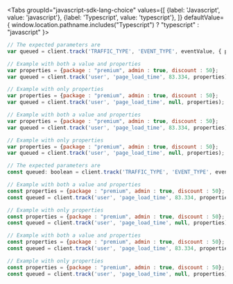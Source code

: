 
<Tabs
  groupId="javascript-sdk-lang-choice"
  values={[
    {label: 'Javascript', value: 'javascript'},
    {label: 'Typescript', value: 'typescript'},
  ]} defaultValue={ window.location.pathname.includes("Typescript") ? "typescript" : "javascript" }>
  <TabItem value="javascript">

```javascript
// The expected parameters are
var queued = client.track('TRAFFIC_TYPE', 'EVENT_TYPE', eventValue, { properties });

// Example with both a value and properties
var properties = {package : "premium", admin : true, discount : 50};
var queued = client.track('user', 'page_load_time', 83.334, properties);

// Example with only properties
var properties = {package : "premium", admin : true, discount : 50};
var queued = client.track('user', 'page_load_time', null, properties);

// Example with both a value and properties
var properties = {package : "premium", admin : true, discount : 50};
var queued = client.track('user', 'page_load_time', 83.334, properties);

// Example with only properties
var properties = {package : "premium", admin : true, discount : 50};
var queued = client.track('user', 'page_load_time', null, properties);
```

  </TabItem>
  <TabItem value="typescript">

```javascript
// The expected parameters are
const queued: boolean = client.track('TRAFFIC_TYPE', 'EVENT_TYPE', eventValue, , { properties });

// Example with both a value and properties
const properties = {package : "premium", admin : true, discount : 50};
const queued = client.track('user', 'page_load_time', 83.334, properties);

// Example with only properties
const properties = {package : "premium", admin : true, discount : 50};
const queued = client.track('user', 'page_load_time', null, properties);

// Example with both a value and properties
const properties = {package : "premium", admin : true, discount : 50};
const queued = client.track('user', 'page_load_time', 83.334, properties);

// Example with only properties
const properties = {package : "premium", admin : true, discount : 50};
const queued = client.track('user', 'page_load_time', null, properties);
```

  </TabItem>
</Tabs>
